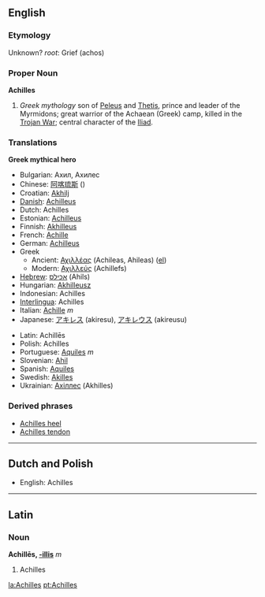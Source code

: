 ==English==
===Etymology===
Unknown? ''root'': Grief (achos)

===Proper Noun===
'''Achilles'''
{{wikipedia}}
# ''Greek mythology'' son of [[Peleus]] and [[Thetis]], prince and leader of the Myrmidons; great warrior of the Achaean (Greek) camp, killed in the [[Trojan War]]; central character of the [[Iliad]].

=== Translations ===
'''Greek mythical hero'''
{{top}}
*Bulgarian: Ахил, Ахилес
*Chinese: [[阿喀琉斯]] ()
*Croatian: [[Akhilj]]
*[[Danish]]: [[Achilleus]]
*Dutch: Achilles
*Estonian: [[Achilleus]]
*Finnish: [[Akhilleus]]
*French: [[Achille]] 
*German: [[Achilleus]] 
*Greek
**Ancient: [[Αχιλλέας]] (Achileas, Ahileas) ([[:el:Αχιλλέας|el]])
**Modern: [[Αχιλλεύς]] (Achillefs)
*[[Hebrew]]: [[אכילס]] (Ahils)
*Hungarian: [[Akhilleusz]]
*Indonesian: Achilles
*[[Interlingua]]: Achilles
*Italian: [[Achille]]  ''m''
*Japanese: [[アキレス]] (akiresu), [[アキレウス]] (akireusu)
{{mid}}
*Latin: Achillēs
*Polish: Achilles
*Portuguese: [[Aquiles]] ''m''
*Slovenian: [[Ahil]]
*Spanish: [[Aquiles]]
*Swedish: [[Akilles]]
*Ukrainian: [[Ахіллес]] (Akhilles)
{{bottom}}

=== Derived phrases ===
*[[Achilles heel]]
*[[Achilles tendon]]
----

==Dutch and Polish==

*English: Achilles
----
==Latin==
===Noun===
'''Achillēs, [[Wiktionary Appendix:Latin third declension|-illis]]''' ''m''

#Achilles

[[la:Achilles]]
[[pt:Achilles]]